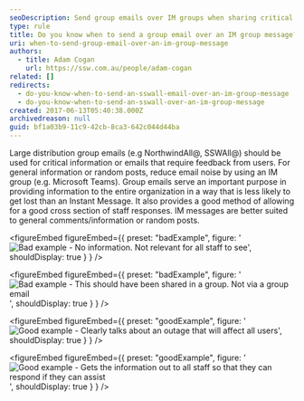 ```yaml
---
seoDescription: Send group emails over IM groups when sharing critical information or seeking feedback from all staff, while using IM groups for general comments and random posts.
type: rule
title: Do you know when to send a group email over an IM group message?
uri: when-to-send-group-email-over-an-im-group-message
authors:
  - title: Adam Cogan
    url: https://ssw.com.au/people/adam-cogan
related: []
redirects:
  - do-you-know-when-to-send-an-sswall-email-over-an-im-group-message
  - do-you-know-when-to-send-an-sswall-over-an-im-group-message
created: 2017-06-13T05:40:38.000Z
archivedreason: null
guid: bf1a03b9-11c9-42cb-8ca3-642c044d44ba
---
```


Large distribution group emails (e.g NorthwindAll@, SSWAll@) should be used for critical information or emails that require feedback from users. For general information or random posts, reduce email noise by using an IM group (e.g. Microsoft Teams).
Group emails serve an important purpose in providing information to the entire organization in a way that is less likely to get lost than an Instant Message. It also provides a good method of allowing for a good cross section of staff responses. IM messages are better suited to general comments/information or random posts.

<figureEmbed figureEmbed={{
  preset: "badExample",
  figure: '![Bad example - No information. Not relevant for all staff to see](bad1.png)',
  shouldDisplay: true
} } />


<figureEmbed figureEmbed={{
  preset: "badExample",
  figure: '![Bad example - This should have been shared in a group. Not via a group email](bad2.png)',
  shouldDisplay: true
} } />


<figureEmbed figureEmbed={{
  preset: "goodExample",
  figure: '![Good example - Clearly talks about an outage that will affect all users](good1.png)',
  shouldDisplay: true
} } />


<figureEmbed figureEmbed={{
  preset: "goodExample",
  figure: '![Good example - Gets the information out to all staff so that they can respond if they can assist](good2.png)',
  shouldDisplay: true
} } />

